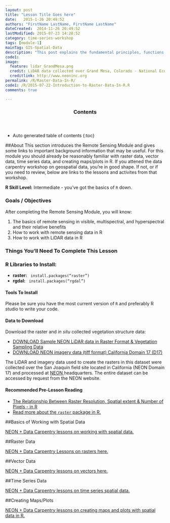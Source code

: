 ```yaml
---
layout: post
title: "Lesson Title Goes here"
date:   2015-1-26 20:49:52
authors: "FirstName LastName, FirstName LastName"
dateCreated:  2014-11-26 20:49:52
lastModified: 2015-07-23 14:28:52
category: time-series-workshop
tags: [module-1]
mainTag: GIS-Spatial-Data
description: "This post explains the fundamental principles, functions and metadata that you need to work with raster data in R."
code1: 
image:
  feature: lidar_GrandMesa.png
  credit: LiDAR data collected over Grand Mesa, Colorado - National Ecological Observatory Network (NEON)
  creditlink: http://www.neoninc.org
permalink: /R/Raster-Data-In-R/
code1: /R/2015-07-22-Introduction-to-Raster-Data-In-R.R
comments: true

---
```


<section id="table-of-contents" class="toc">
  <header>
    <h3>Contents</h3>
  </header>
<div id="drawer" markdown="1">
*  Auto generated table of contents
{:toc}
</div>
</section><!-- /#table-of-contents -->

##About
This section introduces the Remote Sensing Module and gives some links to important background information that may be useful. For this module you should already be reasonably familiar with raster data, vector data, time series data, and creating maps/plots in R. If you attened the data carpentry workshop on geospatial data, you're in good shape. If not, or if you need to review, below are links to the lessons and activites from that workshop. 

**R Skill Level:** Intermediate - you've got the basics of `R` down.

<div id="objectives">

<h3>Goals / Objectives</h3>
After completing the Remote Sensing Module, you will know:
<ol>
<li>The basics of remote sensing in visible, multispectral, and hyperspectral and their relative benefits</li>
<li>How to work with remote sensing data in R</li>
<li>How to work with LiDAR data in R</li>
</ol>

<h3>Things You'll Need To Complete This Lesson</h3>

<h3>R Libraries to Install:</h3>
<ul>
<li><strong>raster:</strong> <code> install.packages("raster")</code></li>
<li><strong>rgdal:</strong> <code> install.packages("rgdal")</code></li>

</ul>
<h4>Tools To Install</h4>

Please be sure you have the most current version of `R` and preferably
R studio to write your code.


<h4>Data to Download</h4>

Download the raster and *in situ* collected vegetation structure data:
<ul>
<li><a href="http://neonhighered.org/Data/LidarActivity/CHM_InSitu_Data.zip" class="btn btn-success"> DOWNLOAD Sample NEON LiDAR data in Raster Format & Vegetation Sampling Data</a></li>
<li><a href="{{ site.baseurl }}/data/rasterLayers_tif.zip" class="btn btn-success"> DOWNLOAD NEON imagery data (tiff format) California Domain 17 (D17)</a></li>
</ul>

<p>The LiDAR and imagery data used to create the rasters in this dataset were 
collected over the San Joaquin field site located in California (NEON Domain 17) 
and processed at <a href="http://www.neoninc.org" target="_blank" >NEON </a> 
headquarters. The entire dataset can be accessed by request from the NEON website.</p>  

<h4>Recommended Pre-Lesson Reading</h4>
<ul>
<li>
<a href="{{ site.baseurl }}/GIS-Spatial-Data/Working-With-Rasters/" target="_blank">
The Relationship Between Raster Resolution, Spatial extent & Number of Pixels - in R</a>
</li>
<li>
<a href="http://cran.r-project.org/package=raster" target="_blank">
Read more about the `raster` package in R.</a>
</li>
</ul>
</div>

##Basics of Working with Spatial Data

<a href="https://github.com/data-lessons/NEON-R-Spatial-Data-Intro"> NEON + Data Carpentry lessons on working with spatial data.</a>

##Raster Data

<a href="https://github.com/data-lessons/NEON-R-Spatial-Raster"> NEON + Data Carpentry Lessons on rasters here.</a>

##Vector Data

<a href="https://github.com/data-lessons/NEON-R-Spatial-Raster"> NEON + Data Carpentry lessons on vectors here.</a>

##Time Series Data

<a href="https://github.com/data-lessons/NEON-R-Tabular-Time-Series"> NEON + Data Carpentry lessons on time series spatial data.</a>

##Creating Maps/Plots

<a href="https://github.com/data-lessons/NEON-R-Make-Pretty-Maps-Plots"> NEON + Data Carpentry lessons on creating maps and plots with spatial data in R.</a>

